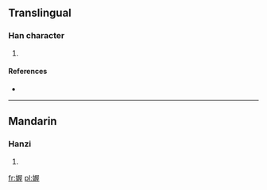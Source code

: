 ==Translingual==

===Han character===
{{Han char|rn=38|rad=女|as=09|sn=12|four=|canj=女尸一土 (VSMG), X女尸一土 (XVSMG)}}

# {{defn|Han|sort=女09}}

====References====
* {{Han ref|kx=0266.240|dkj=06485|dj=0533.280|hdz=21069.110|uh=5A89|ud=23177}}

----

==Mandarin==

===Hanzi===
{{cmn-hanzi|pin=[[wū]] ([[wu1]])|wg=wu<sup>1</sup>}}

# {{defn|lang=cmn|sort=女09}}

[[fr:媉]]
[[pl:媉]]